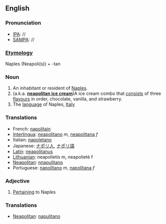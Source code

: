 ==English==
===Pronunciation===
*[[IPA]]: //
*[[SAMPA]]: //

===[[Etymology]]===
Naples (Neapoli(s)) + -tan

===Noun===
#An inhabitant or resident of [[Naples]].
#(a.k.a. '''[[neapolitan ice cream]]''')A ice cream combo that [[consist]]s of three [[flavours]] in order, chocolate, vanilla, and strawberry.
#The [[language]] of Naples, [[Italy]]

===Translations===
*French: [[napolitain]]
*[[Interlingua]]: [[neapolitano]] ''m'', [[neapolitana]] ''f''
*Italian: [[napoletano]]
*Japanese: [[ナポリ人]], [[ナポリ語]]
*[[Latin]]: [[neapolitanus]]
*[[Lithuanian]]: neapolietis m, neapolietė f
*[[Neapolitan]]: [[nnapulitano]]
*Portuguese: [[napolitano]] ''m'', [[napolitana]] ''f''

===Adjective===
#[[pertain|Pertaining]] to Naples

===Translations===
*[[Neapolitan]]: [[napulitano]]